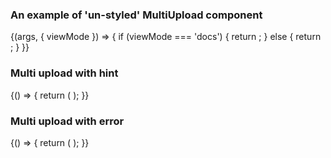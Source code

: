 
<Meta title="DCXLibrary/Form/MultiUpload" component={MultiUploadLive} />

### An example of 'un-styled' MultiUpload component

<Canvas>
  <Story name="un-styled">
    {(args, { viewMode }) => {
      if (viewMode === 'docs') {
        return <MultiUpload name="file-upload" label="Upload File" />;
      } else {
        return <MultiUploadLive />;
      }
    }}
  </Story>
</Canvas>

### Multi upload with hint

<Canvas>
  <Story name="hint">
    {() => {
      return (
        <MultiUpload
          name="file-upload-hint"
          acceptedFormats=".jpg, .png"
          label="Upload File"
          hint={{
            text: 'This can be in either JPG or PNG format',
            classes: 'classes for hint',
            id: 'hint-id',
          }}
        />
      );
    }}
  </Story>
</Canvas>

### Multi upload with error

<Canvas>
  <Story name="error">
    {() => {
      return (
        <MultiUpload
          name="file-upload-error"
          acceptedFormats=".jpg, .png"
          label="Upload File"
          error={{
            text: 'The CSV must be smaller than 2MB',
          }}
        />
      );
    }}
  </Story>
</Canvas>
